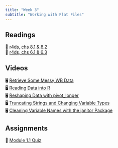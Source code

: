 ```yaml
---
title: "Week 3"
subtitle: "Working with Flat Files"
---
```


## Readings

| 📖 [r4ds, chs 8.1 & 8.2](https://r4ds.hadley.nz/data-import.html#introduction)
| 📖 [r4ds, chs 6.1 & 6.3](https://r4ds.hadley.nz/data-tidy.html)

## Videos

| 🖥️ [Retrieve Some Messy WB Data](https://youtu.be/YLOaKB8dfF4)
| 🖥️ [Reading Data into R](https://youtu.be/i5galFqlj8c)
| 🖥️ [Reshaping Data with pivot_longer](https://youtu.be/yhFUUblhTNA)
| 🖥️ [Truncating Strings and Changing Variable Types](https://youtu.be/-JT8JSR1z5A)
| 🖥️ [Cleaning Variable Names with the janitor Package](https://youtu.be/7bgoebbzfKQ)

## Assignments

| 📘 [Module 1.1 Quiz](https://blackboard.gwu.edu/ultra/courses/_394195_1/outline)
